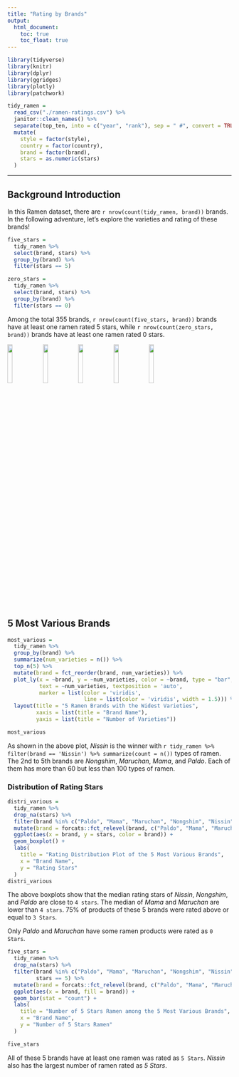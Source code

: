 ```yaml
---
title: "Rating by Brands"
output: 
  html_document:
    toc: true
    toc_float: true
---
```


```r
library(tidyverse)
library(knitr)
library(dplyr)
library(ggridges)
library(plotly)
library(patchwork)
```


```r
tidy_ramen = 
  read_csv("./ramen-ratings.csv") %>% 
  janitor::clean_names() %>% 
  separate(top_ten, into = c("year", "rank"), sep = " #", convert = TRUE) %>% 
  mutate(
    style = factor(style),
    country = factor(country),
    brand = factor(brand),
    stars = as.numeric(stars)
  )
```

---
## Background Introduction 
In this Ramen dataset, there are `r nrow(count(tidy_ramen, brand))` brands. In the following adventure, let's explore the varieties and rating of these brands!

```r
five_stars =
  tidy_ramen %>%
  select(brand, stars) %>%
  group_by(brand) %>%
  filter(stars == 5)

zero_stars =
  tidy_ramen %>%
  select(brand, stars) %>%
  group_by(brand) %>%
  filter(stars == 0)
```

Among the total 355 brands, `r nrow(count(five_stars, brand)) ` brands have at least one ramen rated 5 stars, while `r nrow(count(zero_stars, brand)) ` brands have at least one ramen rated 0 stars.

<img src="pictures/nissin.jpg" style="width:15%"> <img src="pictures/nongshim.jpg" style="width:15%"> <img src="pictures/maruchan.png" style="width:15%"> <img src="pictures/mama.jpg" style="width:15%"> <img src="pictures/paldo.png" style="width:15%">

## 5 Most Various Brands

```r
most_various = 
  tidy_ramen %>%
  group_by(brand) %>%
  summarize(num_varieties = n()) %>%
  top_n(5) %>%
  mutate(brand = fct_reorder(brand, num_varieties)) %>%
  plot_ly(x = ~brand, y = ~num_varieties, color = ~brand, type = "bar", 
          text = ~num_varieties, textposition = 'auto', 
          marker = list(color = 'viridis', 
                        line = list(color = 'viridis', width = 1.5))) %>% 
  layout(title = "5 Ramen Brands with the Widest Varieties",
         xaxis = list(title = "Brand Name"),
         yaxis = list(title = "Number of Varieties")) 

most_various
```

As shown in the above plot, *Nissin* is the winner with `r tidy_ramen %>% filter(brand == 'Nissin') %>% summarize(count = n())` types of ramen. The 2nd to 5th brands are *Nongshim*, *Maruchan*, *Mama*, and *Paldo*. Each of them has more than 60 but less than 100 types of ramen.

### Distribution of Rating Stars

```r
distri_various = 
  tidy_ramen %>%
  drop_na(stars) %>%
  filter(brand %in% c("Paldo", "Mama", "Maruchan", "Nongshim", "Nissin")) %>%
  mutate(brand = forcats::fct_relevel(brand, c("Paldo", "Mama", "Maruchan", "Nongshim", "Nissin"))) %>% 
  ggplot(aes(x = brand, y = stars, color = brand)) + 
  geom_boxplot() +
  labs(
    title = "Rating Distribution Plot of the 5 Most Various Brands",
    x = "Brand Name",
    y = "Rating Stars"
  )
distri_various
```

The above boxplots show that the median rating stars of *Nissin*, *Nongshim*, and *Paldo* are close to `4 stars`. The median of  *Mama* and *Maruchan* are lower than `4 stars`. 75% of products of these 5 brands were rated above or equal to `3 Stars`.

Only *Paldo* and *Maruchan* have some ramen products were rated as `0 Stars`.


```r
five_stars = 
  tidy_ramen %>%
  drop_na(stars) %>%
  filter(brand %in% c("Paldo", "Mama", "Maruchan", "Nongshim", "Nissin"),
         stars == 5) %>%
  mutate(brand = forcats::fct_relevel(brand, c("Paldo", "Mama", "Maruchan", "Nongshim", "Nissin"))) %>% 
  ggplot(aes(x = brand, fill = brand)) + 
  geom_bar(stat = "count") +
  labs(
    title = "Number of 5 Stars Ramen among the 5 Most Various Brands",
    x = "Brand Name",
    y = "Number of 5 Stars Ramen"
  )

five_stars
```

All of these 5 brands have at least one ramen was rated as `5 Stars`. *Nissin* also has the largest number of ramen rated as *5 Stars*.

